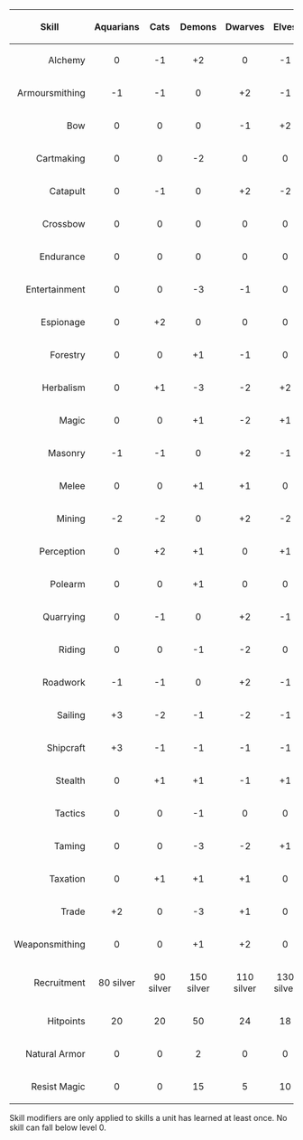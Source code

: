 {| border="0" cellspacing="1" align="center"
|- style="background-color:#aaaaaa"
!Skill  	!!Aquarians  	!!Cats  	!!Demons  	!!Dwarves  	!!Elves  	!!Halflings !!Humans 	!!Goblins 	!!Insects 	!!Orcs 	!!Trolls
|- style="background-color:#eeeeee"
!align="right" bgcolor="#999999"|Alchemy       	
|align="center"|0 	
|align="center"|-1 	
|align="center"|+2 	
|align="center"|0 	
|align="center"|-1 	
|align="center"|0	
|align="center"|0 	
|align="center"|+1 	
|align="center"|0 	
|align="center"|+1 	
|align="center"|0
|- style="background-color:#cccccc"
!align="right" bgcolor="#aaaaaa"|Armoursmithing	
|align="center"|-1 	
|align="center"|-1 	
|align="center"|0 	
|align="center"|+2 	
|align="center"|-1 	
|align="center"|0	
|align="center"|0 	
|align="center"|0 	
|align="center"|+2 	
|align="center"|+1 	
|align="center"|+2
|- style="background-color:#eeeeee"
!align="right" bgcolor="#999999"|Bow           	
|align="center"|0 	
|align="center"|0 	
|align="center"|0 	
|align="center"|-1 	
|align="center"|+2 	
|align="center"|-1	
|align="center"|0 	
|align="center"|0 	
|align="center"|-2 	
|align="center"|0 	
|align="center"|-2
|- style="background-color:#cccccc"
!align="right" bgcolor="#aaaaaa"|Cartmaking   	
|align="center"|0 	
|align="center"|0 	
|align="center"|-2 	
|align="center"|0 	
|align="center"|0 	
|align="center"|+2	
|align="center"|0 	
|align="center"|-1 	
|align="center"|0 	
|align="center"|-1 	
|align="center"|0
|- style="background-color:#eeeeee"
!align="right" bgcolor="#999999"|Catapult     	
|align="center"|0 	
|align="center"|-1 	
|align="center"|0 	
|align="center"|+2 	
|align="center"|-2 	
|align="center"|-1	
|align="center"|0 	
|align="center"|+1 	
|align="center"|0 	
|align="center"|0 	
|align="center"|+2
|- style="background-color:#cccccc"
!align="right" bgcolor="#aaaaaa"|Crossbow 	
|align="center"|0 	
|align="center"|0 	
|align="center"|0 	
|align="center"|0 	
|align="center"|0 	
|align="center"|+1	
|align="center"|0 	
|align="center"|0 	
|align="center"|+1 	
|align="center"|0 	
|align="center"|0
|- style="background-color:#eeeeee"
!align="right" bgcolor="#999999"|Endurance 	
|align="center"|0 	
|align="center"|0 	
|align="center"|0 	
|align="center"|0 	
|align="center"|0 	
|align="center"|0	
|align="center"|0 	
|align="center"|0 	
|align="center"|0 	
|align="center"|0 	
|align="center"|0
|- style="background-color:#cccccc"
!align="right" bgcolor="#aaaaaa"|Entertainment 	
|align="center"|0 	
|align="center"|0 	
|align="center"|-3 	
|align="center"|-1 	
|align="center"|0 	
|align="center"|+1	
|align="center"|0 	
|align="center"|-1 	
|align="center"|-2 	
|align="center"|-2 	
|align="center"|-1
|- style="background-color:#eeeeee"
!align="right" bgcolor="#999999"|Espionage 	
|align="center"|0 	
|align="center"|+2 	
|align="center"|0 	
|align="center"|0 	
|align="center"|0 	
|align="center"|+1	
|align="center"|0 	
|align="center"|0 	
|align="center"|0 	
|align="center"|-1 	
|align="center"|-3
|- style="background-color:#cccccc"
!align="right" bgcolor="#aaaaaa"|Forestry 	
|align="center"|0 	
|align="center"|0 	
|align="center"|+1 	
|align="center"|-1 	
|align="center"|0 	
|align="center"|0	
|align="center"|0 	
|align="center"|0 	
|align="center"|+1 	
|align="center"|+1 	
|align="center"|0
|- style="background-color:#eeeeee"
!align="right" bgcolor="#999999"|Herbalism 	
|align="center"|0 	
|align="center"|+1 	
|align="center"|-3 	
|align="center"|-2 	
|align="center"|+2 	
|align="center"|+2	
|align="center"|-1 	
|align="center"|0 	
|align="center"|+1 	
|align="center"|-2 	
|align="center"|-1
|- style="background-color:#cccccc"
!align="right" bgcolor="#aaaaaa"|Magic  	
|align="center"|0 	
|align="center"|0 	
|align="center"|+1 	
|align="center"|-2 	
|align="center"|+1 	
|align="center"|0	
|align="center"|0 	
|align="center"|-1 	
|align="center"|0 	
|align="center"|-1 	
|align="center"|0
|- style="background-color:#eeeeee"
!align="right" bgcolor="#999999"|Masonry 	
|align="center"|-1 	
|align="center"|-1 	
|align="center"|0 	
|align="center"|+2 	
|align="center"|-1 	
|align="center"|+1	
|align="center"|0 	
|align="center"|+1 	
|align="center"|+2 	
|align="center"|+1 	
|align="center"|+2
|- style="background-color:#cccccc"
!align="right" bgcolor="#aaaaaa"|Melee  	
|align="center"|0 	
|align="center"|0 	
|align="center"|+1 	
|align="center"|+1 	
|align="center"|0 	
|align="center"|-1	
|align="center"|0 	
|align="center"|0 	
|align="center"|-1 	
|align="center"|0 	
|align="center"|+1
|- style="background-color:#eeeeee"
!align="right" bgcolor="#999999"|Mining 	
|align="center"|-2 	
|align="center"|-2 	
|align="center"|0 	
|align="center"|+2 	
|align="center"|-2 	
|align="center"|+1	
|align="center"|0 	
|align="center"|+1 	
|align="center"|+1 	
|align="center"|+1 	
|align="center"|+2
|- style="background-color:#cccccc"
!align="right" bgcolor="#aaaaaa"|Perception 	
|align="center"|0 	
|align="center"|+2 	
|align="center"|+1 	
|align="center"|0 	
|align="center"|+1 	
|align="center"|+1	
|align="center"|0 	
|align="center"|0 	
|align="center"|+1 	
|align="center"|0 	
|align="center"|-1
|- style="background-color:#eeeeee"
!align="right" bgcolor="#999999"|Polearm 	
|align="center"|0 	
|align="center"|0 	
|align="center"|+1 	
|align="center"|0 	
|align="center"|0 	
|align="center"|-1	
|align="center"|0 	
|align="center"|0 	
|align="center"|+1 	
|align="center"|0 	
|align="center"|0
|- style="background-color:#cccccc"
!align="right" bgcolor="#aaaaaa"|Quarrying 	
|align="center"|0 	
|align="center"|-1 	
|align="center"|0 	
|align="center"|+2 	
|align="center"|-1 	
|align="center"|0	
|align="center"|0 	
|align="center"|0 	
|align="center"|0 	
|align="center"|+1 	
|align="center"|+2
|- style="background-color:#eeeeee"
!align="right" bgcolor="#999999"|Riding 	
|align="center"|0 	
|align="center"|0 	
|align="center"|-1 	
|align="center"|-2 	
|align="center"|0 	
|align="center"|-1	
|align="center"|0 	
|align="center"|0 	
|align="center"|-3 	
|align="center"|0 	
|align="center"|-2
|- style="background-color:#cccccc"
!align="right" bgcolor="#aaaaaa"|Roadwork 	
|align="center"|-1 	
|align="center"|-1 	
|align="center"|0 	
|align="center"|+2 	
|align="center"|-1 	
|align="center"|+1	
|align="center"|0 	
|align="center"|-2 	
|align="center"|-1 	
|align="center"|0 	
|align="center"|+2
|- style="background-color:#eeeeee"
!align="right" bgcolor="#999999"|Sailing 	
|align="center"|+3 	
|align="center"|-2 	
|align="center"|-1 	
|align="center"|-2 	
|align="center"|-1 	
|align="center"|-2	
|align="center"|+1 	
|align="center"|-2 	
|align="center"|0 	
|align="center"|-1 	
|align="center"|-1
|- style="background-color:#cccccc"
!align="right" bgcolor="#aaaaaa"|Shipcraft 	
|align="center"|+3 	
|align="center"|-1 	
|align="center"|-1 	
|align="center"|-1 	
|align="center"|-1 	
|align="center"|-1	
|align="center"|+1 	
|align="center"|-2 	
|align="center"|0 	
|align="center"|-1 	
|align="center"|-1
|- style="background-color:#eeeeee"
!align="right" bgcolor="#999999"|Stealth 	
|align="center"|0 	
|align="center"|+1 	
|align="center"|+1 	
|align="center"|-1 	
|align="center"|+1 	
|align="center"|+1	
|align="center"|0 	
|align="center"|+1 	
|align="center"|-1 	
|align="center"|0 	
|align="center"|-3
|- style="background-color:#cccccc"
!align="right" bgcolor="#aaaaaa"|Tactics 	
|align="center"|0 	
|align="center"|0 	
|align="center"|-1 	
|align="center"|0 	
|align="center"|0 	
|align="center"|0	
|align="center"|0 	
|align="center"|-2 	
|align="center"|-1 	
|align="center"|+1 	
|align="center"|-1
|- style="background-color:#eeeeee"
!align="right" bgcolor="#999999"|Taming 	
|align="center"|0 	
|align="center"|0 	
|align="center"|-3 	
|align="center"|-2 	
|align="center"|+1 	
|align="center"|-1	
|align="center"|0 	
|align="center"|0 	
|align="center"|-3 	
|align="center"|-1 	
|align="center"|-1
|- style="background-color:#cccccc"
!align="right" bgcolor="#aaaaaa"|Taxation 	
|align="center"|0 	
|align="center"|+1 	
|align="center"|+1 	
|align="center"|+1 	
|align="center"|0 	
|align="center"|-1	
|align="center"|0 	
|align="center"|0 	
|align="center"|0 	
|align="center"|+1 	
|align="center"|+1
|- style="background-color:#eeeeee"
!align="right" bgcolor="#999999"|Trade  	
|align="center"|+2 	
|align="center"|0 	
|align="center"|-3 	
|align="center"|+1 	
|align="center"|0 	
|align="center"|+2	
|align="center"|+1 	
|align="center"|-1 	
|align="center"|-1 	
|align="center"|-3 	
|align="center"|0
|- style="background-color:#cccccc"
!align="right" bgcolor="#aaaaaa"|Weaponsmithing	
|align="center"|0 	
|align="center"|0 	
|align="center"|+1 	
|align="center"|+2 	
|align="center"|0 	
|align="center"|0	
|align="center"|0 	
|align="center"|0 	
|align="center"|0 	
|align="center"|+2 	
|align="center"|0
|- style="background-color:#eeeeee"
!align="right" bgcolor="#999999"|Recruitment 	
|align="center"|80 silver 	
|align="center"|90 silver 	
|align="center"|150 silver 	
|align="center"|110 silver 	
|align="center"|130 silver 	
|align="center"|80 silver	
|align="center"|75 silver 	
|align="center"|40 silver 	
|align="center"|80 silver 	
|align="center"|70 silver 	
|align="center"|90 silver
|- style="background-color:#cccccc"
!align="right" bgcolor="#aaaaaa"|Hitpoints 	
|align="center"|20 	
|align="center"|20 	
|align="center"|50 	
|align="center"|24 	
|align="center"|18 	
|align="center"|18	
|align="center"|20 	
|align="center"|16 	
|align="center"|24 	
|align="center"|24 	
|align="center"|30
|- style="background-color:#eeeeee"
!align="right" bgcolor="#999999"|Natural Armor 	
|align="center"|0 	
|align="center"|0 	
|align="center"|2 	
|align="center"|0 	
|align="center"|0 	
|align="center"|0	
|align="center"|0 	
|align="center"|0 	
|align="center"|2 	
|align="center"|0 	
|align="center"|1
|- style="background-color:#cccccc"
!align="right" bgcolor="#aaaaaa"|Resist Magic 	
|align="center"|0 	
|align="center"|0 	
|align="center"|15 	
|align="center"|5 	
|align="center"|10 	
|align="center"|5	
|align="center"|0 	
|align="center"|-5 	
|align="center"|5 	
|align="center"|-5 	
|align="center"|10
|}

Skill modifiers are only applied to skills a unit has learned at least once. No skill can fall below level 0.